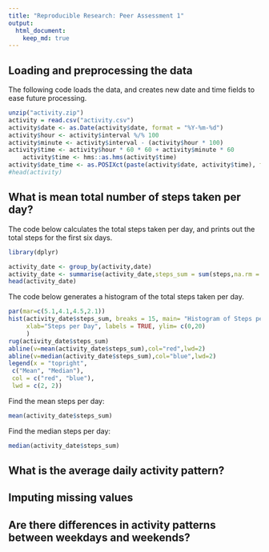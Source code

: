 ```yaml
---
title: "Reproducible Research: Peer Assessment 1"
output: 
  html_document:
    keep_md: true
---
```


## Loading and preprocessing the data

The following code loads the data, and creates new date and time fields to ease future processing.  

```r
unzip("activity.zip")
activity = read.csv("activity.csv")
activity$date <- as.Date(activity$date, format = "%Y-%m-%d")
activity$hour <- activity$interval %/% 100
activity$minute <- activity$interval - (activity$hour * 100)
activity$time <- activity$hour * 60 * 60 + activity$minute * 60
    activity$time <- hms::as.hms(activity$time)
activity$date_time <- as.POSIXct(paste(activity$date, activity$time), format="%Y-%m-%d %H:%M:%S")
#head(activity)
```

## What is mean total number of steps taken per day?

The code below calculates the total steps taken per day, and prints out the total steps for the first six days.   

```r
library(dplyr)
```

```r
activity_date <- group_by(activity,date)
activity_date <- summarise(activity_date,steps_sum = sum(steps,na.rm = TRUE))
head(activity_date)
```

The code below generates a histogram of the total steps taken per day.   

```r
par(mar=c(5.1,4.1,4.5,2.1))
hist(activity_date$steps_sum, breaks = 15, main= "Histogram of Steps per day", cex.main=1,
     xlab="Steps per Day", labels = TRUE, ylim= c(0,20)
     )
rug(activity_date$steps_sum)
abline(v=mean(activity_date$steps_sum),col="red",lwd=2)
abline(v=median(activity_date$steps_sum),col="blue",lwd=2)
legend(x = "topright", 
 c("Mean", "Median"),
 col = c("red", "blue"),
 lwd = c(2, 2))

```

Find the mean steps per day:
```r
mean(activity_date$steps_sum)
```


Find the median steps per day:
```r
median(activity_date$steps_sum)
```


## What is the average daily activity pattern?



## Imputing missing values



## Are there differences in activity patterns between weekdays and weekends?
